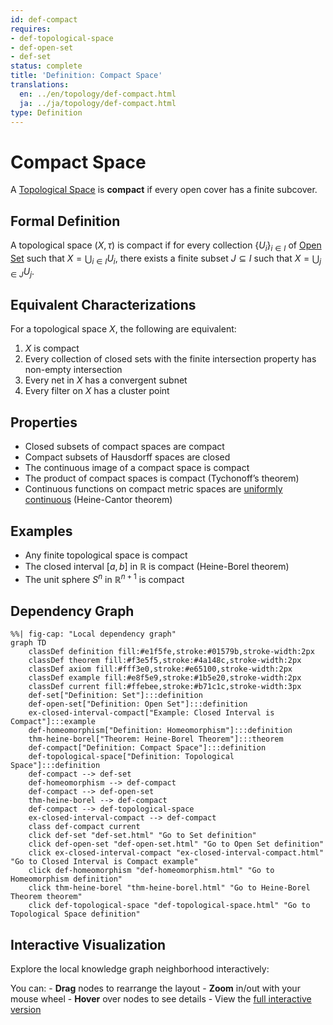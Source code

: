 ```yaml
---
id: def-compact
requires:
- def-topological-space
- def-open-set
- def-set
status: complete
title: 'Definition: Compact Space'
translations:
  en: ../en/topology/def-compact.html
  ja: ../ja/topology/def-compact.html
type: Definition
---
```


# Compact Space {#def-compact}

A [Topological Space](def-topological-space.qmd) is **compact** if every open cover has a finite subcover.

## Formal Definition

A topological space $(X, \tau)$ is compact if for every collection $\{U_i\}_{i \in I}$ of [Open Set](def-open-set.qmd) such that $X = \bigcup_{i \in I} U_i$, there exists a finite subset $J \subseteq I$ such that $X = \bigcup_{j \in J} U_j$.

## Equivalent Characterizations

For a topological space $X$, the following are equivalent:

1. $X$ is compact
2. Every collection of closed sets with the finite intersection property has non-empty intersection
3. Every net in $X$ has a convergent subnet
4. Every filter on $X$ has a cluster point

## Properties

- Closed subsets of compact spaces are compact
- Compact subsets of Hausdorff spaces are closed
- The continuous image of a compact space is compact
- The product of compact spaces is compact (Tychonoff's theorem)
- Continuous functions on compact metric spaces are [uniformly continuous](../analysis/def-uniform-continuity.qmd) (Heine-Cantor theorem)

## Examples

- Any finite topological space is compact
- The closed interval $[a, b]$ in $\mathbb{R}$ is compact (Heine-Borel theorem)
- The unit sphere $S^n$ in $\mathbb{R}^{n+1}$ is compact

## Dependency Graph

```mermaid
%%| fig-cap: "Local dependency graph"
graph TD
    classDef definition fill:#e1f5fe,stroke:#01579b,stroke-width:2px
    classDef theorem fill:#f3e5f5,stroke:#4a148c,stroke-width:2px
    classDef axiom fill:#fff3e0,stroke:#e65100,stroke-width:2px
    classDef example fill:#e8f5e9,stroke:#1b5e20,stroke-width:2px
    classDef current fill:#ffebee,stroke:#b71c1c,stroke-width:3px
    def-set["Definition: Set"]:::definition
    def-open-set["Definition: Open Set"]:::definition
    ex-closed-interval-compact["Example: Closed Interval is Compact"]:::example
    def-homeomorphism["Definition: Homeomorphism"]:::definition
    thm-heine-borel["Theorem: Heine-Borel Theorem"]:::theorem
    def-compact["Definition: Compact Space"]:::definition
    def-topological-space["Definition: Topological Space"]:::definition
    def-compact --> def-set
    def-homeomorphism --> def-compact
    def-compact --> def-open-set
    thm-heine-borel --> def-compact
    def-compact --> def-topological-space
    ex-closed-interval-compact --> def-compact
    class def-compact current
    click def-set "def-set.html" "Go to Set definition"
    click def-open-set "def-open-set.html" "Go to Open Set definition"
    click ex-closed-interval-compact "ex-closed-interval-compact.html" "Go to Closed Interval is Compact example"
    click def-homeomorphism "def-homeomorphism.html" "Go to Homeomorphism definition"
    click thm-heine-borel "thm-heine-borel.html" "Go to Heine-Borel Theorem theorem"
    click def-topological-space "def-topological-space.html" "Go to Topological Space definition"
```

## Interactive Visualization

Explore the local knowledge graph neighborhood interactively:

::: {.graph-viz data-id="def-compact" data-width="700" data-height="500"}
:::

You can:
- **Drag** nodes to rearrange the layout
- **Zoom** in/out with your mouse wheel
- **Hover** over nodes to see details
- View the [full interactive version](../../output/interactive/def-compact.html){target="_blank"}
